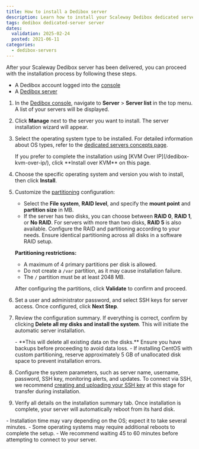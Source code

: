 ```yaml
---
title: How to install a Dedibox server 
description: Learn how to install your Scaleway Dedibox dedicated server with step-by-step instructions for OS selection, partitioning, and configuration.
tags: dedibox dedicated-server server 
dates:
  validation: 2025-02-24
  posted: 2021-06-11
categories:
  - dedibox-servers
---
```



After your Scaleway Dedibox server has been delivered, you can proceed with the installation process by following these steps.

<Requirements />

- A Dedibox account logged into the [console](https://console.online.net)
- A [Dedibox server](/dedibox/how-to/order-a-server/)

1. In the [Dedibox console](https://console.online.net/), navigate to **Server** > **Server list** in the top menu. A list of your servers will be displayed.
2. Click **Manage** next to the server you want to install. The server installation wizard will appear.
3. Select the operating system type to be installed.
   <Message type="tip">
     For detailed information about OS types, refer to the [dedicated servers concepts page](/dedibox/concepts/#os-type).
   </Message>

   <Message type="note">
     If you prefer to complete the installation using [KVM Over IP](/dedibox-kvm-over-ip/), click **Install over KVM** on this page.
   </Message>
4. Choose the specific operating system and version you wish to install, then click **Install**.
5. Customize the [partitioning](/dedibox/concepts/#partitioning) configuration:

   - Select the **File system**, **RAID level**, and specify the **mount point** and **partition size** in MB.
   - If the server has two disks, you can choose between **RAID 0**, **RAID 1**, or **No RAID**. For servers with more than two disks, **RAID 5** is also available. Configure the RAID and partitioning according to your needs. Ensure identical partitioning across all disks in a software RAID setup.

   **Partitioning restrictions:**
   - A maximum of 4 primary partitions per disk is allowed.
   - Do not create a `/var` partition, as it may cause installation failure.
   - The `/` partition must be at least 2048 MB.

   After configuring the partitions, click **Validate** to confirm and proceed.

6. Set a user and administrator password, and select SSH keys for server access. Once configured, click **Next Step**.
7. Review the configuration summary. If everything is correct, confirm by clicking **Delete all my disks and install the system**. This will initiate the automatic server installation.

   <Message type="important">
     - **This will delete all existing data on the disks.** Ensure you have backups before proceeding to avoid data loss.
     - If installing CentOS with custom partitioning, reserve approximately 5 GB of unallocated disk space to prevent installation errors.
   </Message>
8. Configure the system parameters, such as server name, username, password, SSH key, monitoring alerts, and updates.
   <Message type="note">
     To connect via SSH, we recommend [creating and uploading your SSH key](/dedibox-account/how-to/upload-an-ssh-key/) at this stage for transfer during installation.
   </Message>
9. Verify all details on the installation summary tab. Once installation is complete, your server will automatically reboot from its hard disk.

<Message type="note">
  - Installation time may vary depending on the OS; expect it to take several minutes.
  - Some operating systems may require additional reboots to complete the setup.
  - We recommend waiting 45 to 60 minutes before attempting to connect to your server.
</Message>